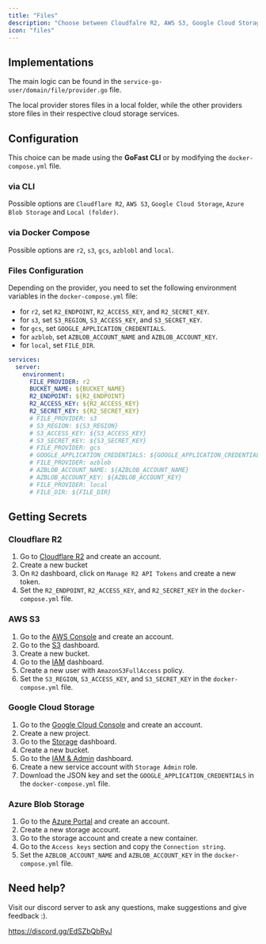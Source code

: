 ```yaml
---
title: "Files"
description: "Choose between Cloudfalre R2, AWS S3, Google Cloud Storage, or Azure Blob Storage"
icon: "files"
---
```


## Implementations

The main logic can be found in the `service-go-user/domain/file/provider.go` file.

The local provider stores files in a local folder, while the other providers store files in their respective cloud storage services.

## Configuration

This choice can be made using the **GoFast CLI** or by modifying the `docker-compose.yml` file.

### via CLI

Possible options are `Cloudflare R2`, `AWS S3`, `Google Cloud Storage`, `Azure Blob Storage` and `Local (folder)`.

### via Docker Compose

Possible options are `r2`, `s3`, `gcs`, `azblobl` and `local`.

### Files Configuration

Depending on the provider, you need to set the following environment variables in the `docker-compose.yml` file:

- for `r2`, set `R2_ENDPOINT`, `R2_ACCESS_KEY`, and `R2_SECRET_KEY`.
- for `s3`, set `S3_REGION`, `S3_ACCESS_KEY`, and `S3_SECRET_KEY`.
- for `gcs`, set `GOOGLE_APPLICATION_CREDENTIALS`.
- for `azblob`, set `AZBLOB_ACCOUNT_NAME` and `AZBLOB_ACCOUNT_KEY`.
- for `local`, set `FILE_DIR`.

```yaml
services:
  server:
    environment:
      FILE_PROVIDER: r2
      BUCKET_NAME: ${BUCKET_NAME}
      R2_ENDPOINT: ${R2_ENDPOINT}
      R2_ACCESS_KEY: ${R2_ACCESS_KEY}
      R2_SECRET_KEY: ${R2_SECRET_KEY}
      # FILE_PROVIDER: s3
      # S3_REGION: ${S3_REGION}
      # S3_ACCESS_KEY: ${S3_ACCESS_KEY}
      # S3_SECRET_KEY: ${S3_SECRET_KEY}
      # FILE_PROVIDER: gcs
      # GOOGLE_APPLICATION_CREDENTIALS: ${GOOGLE_APPLICATION_CREDENTIALS}
      # FILE_PROVIDER: azblob
      # AZBLOB_ACCOUNT_NAME: ${AZBLOB_ACCOUNT_NAME}
      # AZBLOB_ACCOUNT_KEY: ${AZBLOB_ACCOUNT_KEY}
      # FILE_PROVIDER: local
      # FILE_DIR: ${FILE_DIR}
```
## Getting Secrets

### Cloudflare R2

1. Go to [Cloudflare R2](https://www.cloudflare.com/r2/) and create an account.
2. Create a new bucket
3. On `R2` dashboard, click on `Manage R2 API Tokens` and create a new token.
4. Set the `R2_ENDPOINT`, `R2_ACCESS_KEY`, and `R2_SECRET_KEY` in the `docker-compose.yml` file.

### AWS S3

1. Go to the [AWS Console](https://aws.amazon.com/console/) and create an account.
2. Go to the [S3](https://s3.console.aws.amazon.com/s3/home) dashboard.
3. Create a new bucket.
4. Go to the [IAM](https://console.aws.amazon.com/iam/home) dashboard.
5. Create a new user with `AmazonS3FullAccess` policy.
6. Set the `S3_REGION`, `S3_ACCESS_KEY`, and `S3_SECRET_KEY` in the `docker-compose.yml` file.

### Google Cloud Storage

1. Go to the [Google Cloud Console](https://console.cloud.google.com/) and create an account.
2. Create a new project.
3. Go to the [Storage](https://console.cloud.google.com/storage) dashboard.
4. Create a new bucket.
5. Go to the [IAM & Admin](https://console.cloud.google.com/iam-admin) dashboard.
6. Create a new service account with `Storage Admin` role.
7. Download the JSON key and set the `GOOGLE_APPLICATION_CREDENTIALS` in the `docker-compose.yml` file.

### Azure Blob Storage

1. Go to the [Azure Portal](https://portal.azure.com/) and create an account.
2. Create a new storage account.
3. Go to the storage account and create a new container.
4. Go to the `Access keys` section and copy the `Connection string`.
5. Set the `AZBLOB_ACCOUNT_NAME` and `AZBLOB_ACCOUNT_KEY` in the `docker-compose.yml` file.

## Need help?

Visit our discord server to ask any questions, make suggestions and give feedback :).

https://discord.gg/EdSZbQbRyJ
